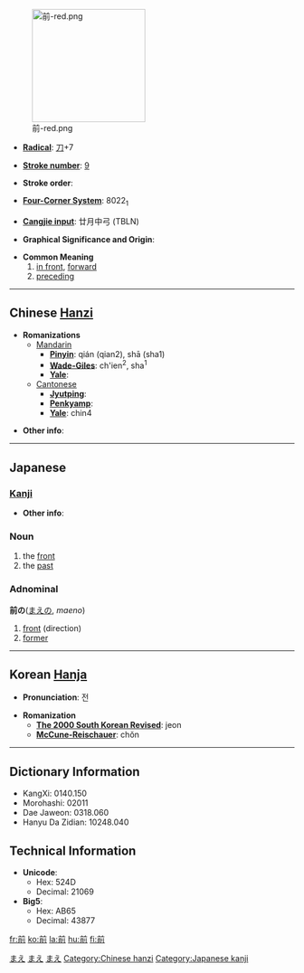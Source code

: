 [[Image:前-red.png|200px|right]]
* '''[[Wiktionary:Chinese radical index| Radical]]''': [[Wiktionary:Chinese radical index 刀|刀]]+7

* '''[[Wiktionary:Chinese total strokes index|Stroke number]]''': [[Wiktionary:Chinese total strokes index 9|9]]

* '''Stroke order''': 

* '''[[Wiktionary:Chinese four corner index|Four-Corner System]]''': 8022<sub>1</sub>

* '''[[Wiktionary:Chinese Cangjie index|Cangjie input]]''': 廿月中弓 (TBLN)

* '''Graphical Significance and Origin''': 

* '''Common Meaning'''
*#[[in front]], [[forward]]
*# [[preceding]]

----

== Chinese [[Hanzi]] ==

* '''Romanizations'''
** [[Mandarin]]
*** '''[[Pinyin]]''': qián (qian2), shā (sha1)
*** '''[[Wade-Giles]]''': ch'ien<sup>2</sup>, sha<sup>1</sup>
*** '''[[Yale]]''': 
**[[Cantonese]]
***'''[[Jyutping]]''':
***'''[[Penkyamp]]''': 
***'''[[Yale]]''': chin4

* '''Other info''': 

----

== Japanese ==
[[Category:1000_Japanese_basic_words|まえ]]
[[Category:Japanese language|まえ]]
=== [[Kanji]] ===
{{kanji
|[[ぜん]] (zen), [[せん]] (sen)
|[[まえ]] (mae), [[すすむ]] (susumu)
}}
* '''Other info''':  

=== Noun ===
{{janoun|まえ|mae}}
# the [[front]]
# the [[past]]
=== Adnominal ===
'''前の'''([[まえ]]の, ''maeno'')
# [[front]] (direction)
# [[former]]
[[Category:Japanese adnominals|まえ]]
----

== Korean [[Hanja]] ==

* '''Pronunciation''': 전

* '''Romanization'''
** '''[[The 2000 South Korean Revised Romanization|The 2000 South Korean Revised]]''': jeon
** '''[[McCune-Reischauer]]''': chŏn

----

== Dictionary Information ==

* KangXi: 0140.150
* Morohashi: 02011
* Dae Jaweon: 0318.060
* Hanyu Da Zidian: 10248.040

== Technical Information ==

* '''Unicode''':
** Hex: 524D
** Decimal: 21069
* '''Big5''':
** Hex: AB65
** Decimal: 43877

[[Category:Chinese hanzi]]
[[Category:Japanese kanji]]

[[fr:前]]
[[ko:前]]
[[la:前]]
[[hu:前]]
[[fi:前]]